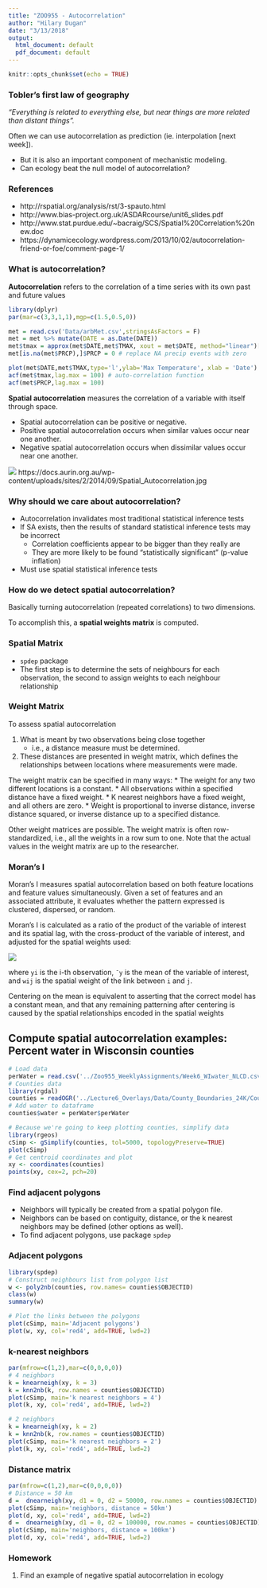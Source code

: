 ```yaml
---
title: "ZOO955 - Autocorrelation"
author: "Hilary Dugan"
date: "3/13/2018"
output:
  html_document: default
  pdf_document: default
---
```


```r
knitr::opts_chunk$set(echo = TRUE)
```


### Tobler’s first law of geography ### 
_“Everything is related to everything else, but near things are more related than distant things”._

Often we can use autocorrelation as prediction (ie. interpolation [next week]). 

* But it is also an important component of mechanistic modeling. 
* Can ecology beat the null model of autocorrelation?

### References 
* http://rspatial.org/analysis/rst/3-spauto.html
* http://www.bias-project.org.uk/ASDARcourse/unit6_slides.pdf
* http://www.stat.purdue.edu/~bacraig/SCS/Spatial%20Correlation%20new.doc
* https://dynamicecology.wordpress.com/2013/10/02/autocorrelation-friend-or-foe/comment-page-1/

### What is autocorrelation? 
__Autocorrelation__ refers to the correlation of a time series with its own past and future values

```r
library(dplyr)
par(mar=c(3,3,1,1),mgp=c(1.5,0.5,0))

met = read.csv('Data/arbMet.csv',stringsAsFactors = F)
met = met %>% mutate(DATE = as.Date(DATE))
met$tmax = approx(met$DATE,met$TMAX, xout = met$DATE, method="linear")[[2]] # Fill in gaps linearly 
met[is.na(met$PRCP),]$PRCP = 0 # replace NA precip events with zero 

plot(met$DATE,met$TMAX,type='l',ylab='Max Temperature', xlab = 'Date')
acf(met$tmax,lag.max = 100) # auto-correlation function
acf(met$PRCP,lag.max = 100)
``` 

__Spatial autocorrelation__ measures the correlation of a variable with itself through space. 

* Spatial autocorrelation can be positive or negative. 
* Positive spatial autocorrelation occurs when similar values occur near one another. 
* Negative spatial autocorrelation occurs when dissimilar values occur near one another.

![](Figures/Spatial_Autocorrelation.jpg) 
https://docs.aurin.org.au/wp-content/uploads/sites/2/2014/09/Spatial_Autocorrelation.jpg

### Why should we care about autocorrelation? 
* Autocorrelation invalidates most traditional statistical inference tests
* If SA exists, then the results of standard statistical inference tests  may be incorrect
    * Correlation coefficients appear to be bigger than they really are
    * They are more likely to be found “statistically significant” (p-value inflation)
* Must use spatial statistical inference tests               


### How do we detect spatial autocorrelation? 
Basically turning autocorrelation (repeated correlations) to two dimensions. 

To accomplish this, a __spatial weights matrix__ is computed. 

### Spatial Matrix ###
* `spdep` package
* The first step is to determine the sets of neighbours for each
observation, the second to assign weights to each neighbour
relationship

### Weight Matrix ###
To assess spatial autocorrelation

1) What is meant by two observations being close together
    * i.e., a distance measure must be determined. 
2) These distances are presented in weight matrix, which defines the relationships between locations where measurements were made.  

The weight matrix can be specified in many ways:
* The weight for any two different locations is a constant.
* All observations within a specified distance have a fixed weight.
* K nearest neighbors have a fixed weight, and all others are zero.
* Weight is proportional to inverse distance, inverse distance squared, or inverse distance up to a specified distance.

Other weight matrices are possible.  The weight matrix is often row-standardized, i.e., all the weights in a row sum to one.  Note that the actual values in the weight matrix are up to the researcher.


### Moran’s I ###
Moran's I measures spatial autocorrelation based on both feature locations and feature values simultaneously. 
Given a set of features and an associated attribute, it evaluates whether the pattern expressed is clustered, dispersed, or random. 

Moran’s I is calculated as a ratio of the product of the variable of
interest and its spatial lag, with the cross-product of the variable of
interest, and adjusted for the spatial weights used:

![](Figures/Moran.png) 

where `yi` is the i-th observation, `¯y` is the mean of the variable of
interest, and `wij` is the spatial weight of the link between `i` and `j`.

Centering on the mean is equivalent to asserting that the correct
model has a constant mean, and that any remaining patterning
after centering is caused by the spatial relationships encoded in the
spatial weights

## Compute spatial autocorrelation examples: Percent water in Wisconsin counties
```r
# Load data
perWater = read.csv('../Zoo955_WeeklyAssignments/Week6_WIwater_NLCD.csv',stringsAsFactors = F)
# Counties data 
library(rgdal)
counties = readOGR('../Lecture6_Overlays/Data/County_Boundaries_24K/County_Boundaries_24K.shp',layer='County_Boundaries_24K')
# Add water to dataframe
counties$water = perWater$perWater
```

```r
# Because we're going to keep plotting counties, simplify data
library(rgeos)
cSimp <- gSimplify(counties, tol=5000, topologyPreserve=TRUE)
plot(cSimp)
# Get centroid coordinates and plot
xy <- coordinates(counties)
points(xy, cex=2, pch=20)
```

### Find adjacent polygons
* Neighbors will typically be created from a spatial polygon file. 
* Neighbors can be based on contiguity, distance, or the k nearest neighbors may be defined (other options as well).
* To find adjacent polygons, use package `spdep`

### Adjacent polygons 
```r
library(spdep)
# Construct neighbours list from polygon list
w <- poly2nb(counties, row.names= counties$OBJECTID)
class(w)
summary(w)

# Plot the links between the polygons
plot(cSimp, main='Adjacent polygons')
plot(w, xy, col='red4', add=TRUE, lwd=2)
```

### k-nearest neighbors 
```r
par(mfrow=c(1,2),mar=c(0,0,0,0))
# 4 neighbors
k = knearneigh(xy, k = 3)
k = knn2nb(k, row.names = counties$OBJECTID)
plot(cSimp, main='k nearest neighbors = 4')
plot(k, xy, col='red4', add=TRUE, lwd=2)

# 2 neighbors
k = knearneigh(xy, k = 2)
k = knn2nb(k, row.names = counties$OBJECTID)
plot(cSimp, main='k nearest neighbors = 2')
plot(k, xy, col='red4', add=TRUE, lwd=2)
```

### Distance matrix 
```r
par(mfrow=c(1,2),mar=c(0,0,0,0))
# Distance = 50 km
d =  dnearneigh(xy, d1 = 0, d2 = 50000, row.names = counties$OBJECTID)
plot(cSimp, main='neighbors, distance = 50km')
plot(d, xy, col='red4', add=TRUE, lwd=2)
d =  dnearneigh(xy, d1 = 0, d2 = 100000, row.names = counties$OBJECTID)
plot(cSimp, main='neighbors, distance = 100km')
plot(d, xy, col='red4', add=TRUE, lwd=2)
```

### Homework

1) Find an example of negative spatial autocorrelation in ecology 
